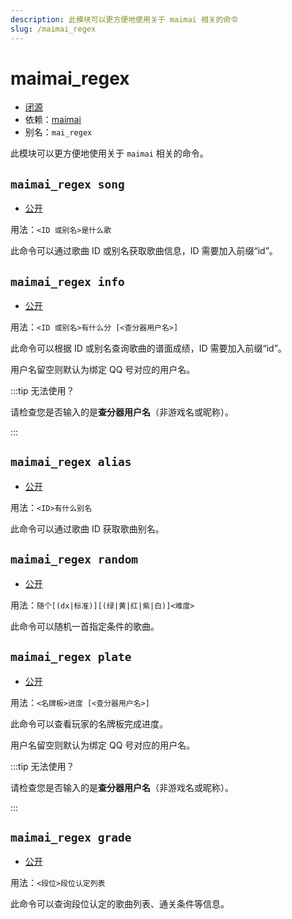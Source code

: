 ```yaml
---
description: 此模块可以更方便地使用关于 maimai 相关的命令
slug: /maimai_regex
---
```


# maimai_regex

-   [闭源](help/faq#为什么有些模块没有开源)
-   依赖：[maimai](maimai)
-   别名：`mai_regex`

此模块可以更方便地使用关于 `maimai` 相关的命令。

## `maimai_regex song`

-   [公开](permissions)

用法：`<ID 或别名>是什么歌`

此命令可以通过歌曲 ID 或别名获取歌曲信息，ID 需要加入前缀“id”。

## `maimai_regex info`

-   [公开](permissions)

用法：`<ID 或别名>有什么分 [<查分器用户名>]`

此命令可以根据 ID 或别名查询歌曲的谱面成绩，ID 需要加入前缀“id”。

用户名留空则默认为绑定 QQ 号对应的用户名。

:::tip 无法使用？

请检查您是否输入的是**查分器用户名**（非游戏名或昵称）。

:::

## `maimai_regex alias`

-   [公开](permissions)

用法：`<ID>有什么别名`

此命令可以通过歌曲 ID 获取歌曲别名。

## `maimai_regex random`

-   [公开](permissions)

用法：`随个[(dx|标准)][(绿|黄|红|紫|白)]<难度>`

此命令可以随机一首指定条件的歌曲。

## `maimai_regex plate`

-   [公开](permissions)

用法：`<名牌板>进度 [<查分器用户名>]`

此命令可以查看玩家的名牌板完成进度。

用户名留空则默认为绑定 QQ 号对应的用户名。

:::tip 无法使用？

请检查您是否输入的是**查分器用户名**（非游戏名或昵称）。

:::

## `maimai_regex grade`

-   [公开](permissions)

用法：`<段位>段位认定列表`

此命令可以查询段位认定的歌曲列表、通关条件等信息。

